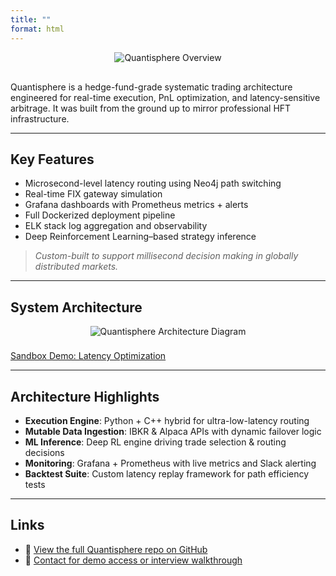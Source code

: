 ```yaml
---
title: ""
format: html
---
```


<p align="center">
  <img src="images/Quantisphere.png" alt="Quantisphere Overview" class="project-image" style="margin-bottom: 16px;">
</p>

Quantisphere is a hedge-fund-grade systematic trading architecture engineered for real-time execution, PnL optimization, and latency-sensitive arbitrage. It was built from the ground up to mirror professional HFT infrastructure.

---

## Key Features

- Microsecond-level latency routing using Neo4j path switching  
- Real-time FIX gateway simulation  
- Grafana dashboards with Prometheus metrics + alerts  
- Full Dockerized deployment pipeline  
- ELK stack log aggregation and observability  
- Deep Reinforcement Learning–based strategy inference  

> *Custom-built to support millisecond decision making in globally distributed markets.*

---

## System Architecture

<p align="center">
  <img src="images/quantisphere-diagram.png" alt="Quantisphere Architecture Diagram" class="project-image" style="margin-bottom: 8px;">
</p>

[Sandbox Demo: Latency Optimization](https://quantisphere-production.up.railway.app/)

---

## Architecture Highlights

- **Execution Engine**: Python + C++ hybrid for ultra-low-latency routing  
- **Mutable Data Ingestion**: IBKR & Alpaca APIs with dynamic failover logic  
- **ML Inference**: Deep RL engine driving trade selection & routing decisions  
- **Monitoring**: Grafana + Prometheus with live metrics and Slack alerting  
- **Backtest Suite**: Custom latency replay framework for path efficiency tests  

---

## Links

- 📂 [View the full Quantisphere repo on GitHub](https://github.com/chayman7771/Quantisphere)  
- 📝 [Contact for demo access or interview walkthrough](mailto:camhayman913@gmail.com)  
